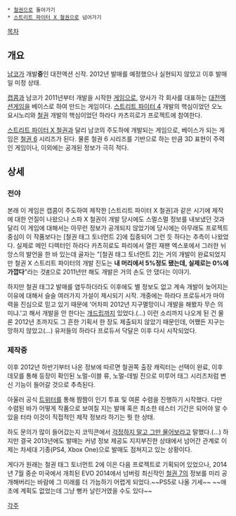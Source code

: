  * [[철권]]으로 돌아가기
 * [[스트리트 파이터 X 철권]]으로 넘어가기

[[목차]]

== 개요 ==
[[남코]]가 개발'''중'''인 대전액션 신작. 2012년 발매를 예정했으나 실현되지 않았고 이후 발매일 미정 상태.

[[캡콤]]과 남코가 2011년부터 개발을 시작한 [[게임]]으로, 양사가 각 회사를 대표하는 [[대전액션게임]]을 베이스로 하여 만드는 게임이다. [[스트리트 파이터 4]] 개발의 핵심이었던 오노 요시노리와 [[철권]] 개발의 핵심이었던 하라다 카츠히로가 프로젝트에 참여한다.

[[스트리트 파이터 X 철권]]과 달리 남코의 주도하에 개발되는 게임으로, 베이스가 되는 게임은 [[철권 6]] 시리즈가 된다. 물론 철권 6 시리즈를 기반으로 하는 만큼 3D 표현이 주력인 게임이나, 이외에는 공개된 정보가 극히 적다.

== 상세 ==
=== 전야 ===
본래 이 게임은 캡콤이 주도하여 제작한 [스트리트 파이터 X 철권]과 같은 시기에 제작에 대한 언질이 나왔으나 스파 X 철권이 개발 당시에도 스멀스멀 정보를 내보냈던 것과 달리 이 게임에 대해서는 아무런 정보가 공개되지 않았기에 당시에는 아무래도 프로젝트 중심이 이 작품보다는 [철권 태그 토너먼트 2]에 집중되어 그런 듯 하다는 추측이 나왔었다. 실제로 메인 디렉터인 하라다 카츠히로도 파리에서 열린 재팬 엑스포에서 그러한 뉘앙스의 발언을 한 바 있는데 골자는 "[철권 태그 토너먼트 2]는 거의 개발이 완료되었지만 철권 X 스트리트 파이터의 개발 진도는 '''내 머리에서 5%정도 됐는데, 실제로는 0%에 가깝다'''"라는 것[http://ruliweb.daum.net/ruliboard/read.htm?num=64402&table=game_xbox02&main=xbox #]으로 2011년만 해도 개발은 거의 손도 안 댔다는 이야기.

하지만 철권 태그2 발매를 염두하더라도 이후에도 별 정보도 없고 계속 개발이 늦어지는 이유에 대해서 슬슬 여러가지 가설이 제시되기 시작. 개중에는 하라다 프로듀서가 마야력을 진심으로 믿고 있기 때문에 '어차피 2012년 지구멸망이니 개발을 해봤자 무슨 의미냐.'고 해서 개발을 안 한다는 [[개드립]]까지 있었다.(…) 이런 소리까지 나오게 된 건 물론 2012년 초까지도 그 흔한 기획서 한 장도 제출되지 않았기 때문인데, 어쨌든 지구는 망하지 않았고(…) 유저들의 하라다 프로듀서 닥달은 이후 다시 시작되었다.

=== 제작중 ===
이후 2012년 하반기부터 나온 정보에 따르면 철권쪽 출장 캐릭터는 선택이 완료, 이후 데모를 통해 등장이 확인된 노멀-이블 류, 노멀-데빌 진으로 미루어 태그 시리즈처럼 변신 기능이 들어갈 것으로 추측된다.

아울러 공식 [[트위터]]를 통해 짬짬이 인기 투표 및 여론 수렴을 진행하기 시작했다. 다만 수렴된 바가 어떻게 작품으로 보여질 지는 발매 혹은 최소한 테스터 기간은 되어야 알 수 있을 터라 이것이 직접적인 제작 정보라 하기는 뭣 한 상태.

하도 문의가 많이 들어갔는지 코믹콘에서 [http://bbs2.ruliweb.daum.net/gaia/do/ruliweb/default/news/519/read?articleId=1146858&objCate1=&bbsId=G003&searchKey=subjectNcontent&itemGroupId=30&itemId=&sortKey=depth&searchValue=%EC%B2%A0%EA%B6%8C&platformId=&pageIndex=1 걱정하지 말고 그만 물어보라고] 말했다.(...) 하지만 결국 2013년에도 발매는 커녕 정보 제공도 지지부진한 상태에서 넘어간 관계로 이제는 차세대 기종(PS4, Xbox One)으로 발매도 점쳐지고 있는 상황이다. 

게다가 원래는 철권 태그 토너먼트 2에 이은 다음 프로젝트로 기획되어 있었으나, 2014년 7월 중순 미국에서 개최된 EVO 2014에서 넘버링 최신작인 [[철권 7]]의 정보를 미리 공개해버리는 바람에 그 미래를 더 가늠하기 어렵게 되었다.~~PS5로 나올 기세~~ ~~애초에 계획도 없었는데 그냥 뻥카 날린거였을 수도 있다~~

[[각주]]
